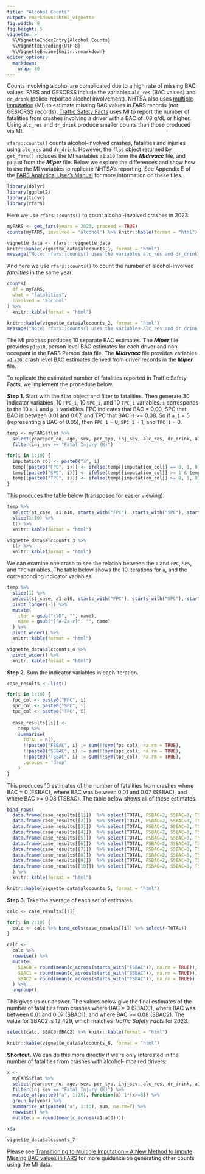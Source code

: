 ---
title: "Alcohol Counts"
output: rmarkdown::html_vignette
fig.width: 8
fig.height: 5
vignette: >
  %\VignetteIndexEntry{Alcohol Counts}
  %\VignetteEncoding{UTF-8}
  %\VignetteEngine{knitr::rmarkdown}
editor_options: 
  markdown: 
    wrap: 80
---

Counts involving alcohol are complicated due to a high rate of missing BAC
values. FARS and GESCRSS include the variables `alc_res` (BAC values) and
`dr_drink` (police-reported alcohol involvement). NHTSA also uses [multiple
imputation](https://crashstats.nhtsa.dot.gov/Api/Public/ViewPublication/809403)
(MI) to estimate missing BAC values in FARS records (*not* GES/CRSS records).
[Traffic Safety
Facts](https://crashstats.nhtsa.dot.gov/Api/Public/ViewPublication/813713) uses
MI to report the number of fatalities from crashes involving a driver with a BAC
of .08 g/dL or higher. Using `alc_res` and `dr_drink` produce smaller counts
than those produced via MI.

`rfars::counts()` counts alcohol-involved crashes, fatalities and injuries using
`alc_res` and `dr_drink`. However, the `flat` object returned by `get_fars()`
includes the MI variables `a1`:`a10` from the ***Midrvacc*** file, and
`p1`:`p10` from the ***Miper*** file. Below we explore the differences and show
how to use the MI variables to replicate NHTSA's reporting. See Appendix E of
the [FARS Analytical User's
Manual](https://crashstats.nhtsa.dot.gov/Api/Public/ViewPublication/813706) for
more information on these files.

```{r, message=F}
library(dplyr)
library(ggplot2)
library(tidyr)
library(rfars)
```

Here we use `rfars::counts()` to count alcohol-involved crashes in 2023:

```{r, results='asis', eval=FALSE}
myFARS <- get_fars(years = 2023, proceed = TRUE)
counts(myFARS, involved = 'alcohol') %>% knitr::kable(format = "html")
```


```{r, results='asis', echo=F}
vignette_data <- rfars:::vignette_data
knitr::kable(vignette_data$alccounts_1, format = "html")
message("Note: rfars::counts() uses the variables alc_res and dr_drink to determine alcohol involvement. NHTSA reports counts using multiple imputation to estimate missing BAC values. See vignette('Alcohol Counts', package = 'rfars') for more information.")
```

And here we use `rfars::counts()` to count the number of alcohol-involved
*fatalities* in the same year:

```{r, results='asis', eval=F}
counts(
  df = myFARS, 
  what = "fatalities",
  involved = 'alcohol'
) %>%
  knitr::kable(format = "html")
```

```{r, results='asis', echo=F}
knitr::kable(vignette_data$alccounts_2, format = "html")
message("Note: rfars::counts() uses the variables alc_res and dr_drink to determine alcohol involvement. NHTSA reports counts using multiple imputation to estimate missing BAC values. See vignette('Alcohol Counts', package = 'rfars') for more information.")
```

The MI process produces 10 separate BAC estimates. The ***Miper*** file provides
`p1`:`p10`, person level BAC estimates for each driver and non-occupant in the
FARS Person data file. The ***Midrvacc*** file provides variables `a1`:`a10`,
crash level BAC estimates derived from driver records in the ***Miper*** file.

To replicate the estimated number of fatalities reported in Traffic Safety
Facts, we implement the procedure below.

**Step 1.** Start with the `flat` object and filter to fatalities. Then generate
30 indicator variables, 10 `FPC_i`, 10 `SPC_i`, and 10 `TPC_i` variables. `i`
corresponds to the 10 `a_i` and `p_i` variables. FPC indicates that BAC = 0.00,
SPC that BAC is between 0.01 and 0.07, and TPC that BAC is \>= 0.08. So if `a_1`
= 5 (representing a BAC of 0.05), then `FPC_1` = 0, `SPC_1` = 1, and `TPC_1` =
0.

```{r, eval=F}
temp <- myFARS$flat %>% 
  select(year:per_no, age, sex, per_typ, inj_sev, alc_res, dr_drink, a1:a10) %>%
  filter(inj_sev == "Fatal Injury (K)")

for(i in 1:10) {
  imputation_col <- paste0("a", i)
  temp[[paste0("FPC", i)]] <- ifelse(temp[[imputation_col]] == 0, 1, 0)  # BAC = 0.00
  temp[[paste0("SPC", i)]] <- ifelse(temp[[imputation_col]] >= 1 & temp[[imputation_col]] <= 7, 1, 0)  # BAC = 0.01-0.07
  temp[[paste0("TPC", i)]] <- ifelse(temp[[imputation_col]] >= 8, 1, 0)  # BAC = 0.08+
}
```

This produces the table below (transposed for easier viewing).

```{r, results='asis', eval=F}
temp %>% 
  select(st_case, a1:a10, starts_with("FPC"), starts_with("SPC"), starts_with("TPC")) %>% 
  slice(1:10) %>% 
  t() %>%
  knitr::kable(format = "html")
```

```{r, results='asis', echo=F}
vignette_data$alccounts_3 %>% 
  t() %>%
  knitr::kable(format = "html")
```



We can examine one crash to see the relation between the `a` and `FPC`, `SPS`,
and `TPC` variables. The table below shows the 10 iterations for `a`, and the
corresponding indicator variables.

```{r, results='asis', eval=F}
temp %>% 
  slice(1) %>% 
  select(st_case, a1:a10, starts_with("FPC"), starts_with("SPC"), starts_with("TPC")) %>%
  pivot_longer(-1) %>%
  mutate(
    iter = gsub("\\D", "", name),
    name = gsub("[^A-Za-z]", "", name)
  ) %>%
  pivot_wider() %>%
  knitr::kable(format = "html")
```

```{r, results='asis', echo=F}
vignette_data$alccounts_4 %>%
  pivot_wider() %>%
  knitr::kable(format = "html")
```

**Step 2.** Sum the indicator variables in each iteration.

```{r, eval=F}
case_results <- list()

for(i in 1:10) {
  fpc_col <- paste0("FPC", i)
  spc_col <- paste0("SPC", i)
  tpc_col <- paste0("TPC", i)
  
  case_results[[i]] <-
    temp %>%
    summarise(
      TOTAL = n(),
      !!paste0("FSBAC", i) := sum(!!sym(fpc_col), na.rm = TRUE),
      !!paste0("SSBAC", i) := sum(!!sym(spc_col), na.rm = TRUE),
      !!paste0("TSBAC", i) := sum(!!sym(tpc_col), na.rm = TRUE),
      .groups = 'drop'
    )
}
```

This produces 10 estimates of the number of fatalities from crashes where BAC =
0 (FSBAC), where BAC was between 0.01 and 0.07 (SSBAC), and where BAC \>= 0.08
(TSBAC). The table below shows all of these estimates.

```{r, results='asis', eval=F}
bind_rows(
  data.frame(case_results[[1]])  %>% select(TOTAL, FSBAC=2, SSBAC=3, TSBAC=4) %>% mutate(iter=1),
  data.frame(case_results[[2]])  %>% select(TOTAL, FSBAC=2, SSBAC=3, TSBAC=4) %>% mutate(iter=2),
  data.frame(case_results[[3]])  %>% select(TOTAL, FSBAC=2, SSBAC=3, TSBAC=4) %>% mutate(iter=3),
  data.frame(case_results[[4]])  %>% select(TOTAL, FSBAC=2, SSBAC=3, TSBAC=4) %>% mutate(iter=4),
  data.frame(case_results[[5]])  %>% select(TOTAL, FSBAC=2, SSBAC=3, TSBAC=4) %>% mutate(iter=5),
  data.frame(case_results[[6]])  %>% select(TOTAL, FSBAC=2, SSBAC=3, TSBAC=4) %>% mutate(iter=6),
  data.frame(case_results[[7]])  %>% select(TOTAL, FSBAC=2, SSBAC=3, TSBAC=4) %>% mutate(iter=7),
  data.frame(case_results[[8]])  %>% select(TOTAL, FSBAC=2, SSBAC=3, TSBAC=4) %>% mutate(iter=8),
  data.frame(case_results[[9]])  %>% select(TOTAL, FSBAC=2, SSBAC=3, TSBAC=4) %>% mutate(iter=9),
  data.frame(case_results[[10]]) %>% select(TOTAL, FSBAC=2, SSBAC=3, TSBAC=4) %>% mutate(iter=10)
  ) %>%
  knitr::kable(format = "html")
```

```{r, results='asis', echo=F}
knitr::kable(vignette_data$alccounts_5, format = "html")
```

**Step 3.** Take the average of each set of estimates.

```{r, eval=F}
calc <- case_results[[1]]

for(i in 2:10) {
  calc <- calc %>% bind_cols(case_results[[i]] %>% select(-TOTAL))
}

calc <-
  calc %>%
  rowwise() %>%
  mutate(
    SBAC0 = round(mean(c_across(starts_with("FSBAC")), na.rm = TRUE)), # BAC 0.00
    SBAC1 = round(mean(c_across(starts_with("SSBAC")), na.rm = TRUE)), # BAC 0.01-0.07
    SBAC2 = round(mean(c_across(starts_with("TSBAC")), na.rm = TRUE))  # BAC 0.08+
  ) %>%
  ungroup()
```

This gives us our answer. The values below give the final estimates of the
number of fatalities from crashes where BAC = 0 (SBAC0), where BAC was between
0.01 and 0.07 (SBAC1), and where BAC \>= 0.08 (SBAC2). The value for SBAC2 is
12,429, which matches *Traffic Safety Facts* for 2023.

```{r, results='asis', eval=F}
select(calc, SBAC0:SBAC2) %>% knitr::kable(format = "html")
```


```{r, results='asis', echo=F}
knitr::kable(vignette_data$alccounts_6, format = "html")
```

**Shortcut.** We can do this more directly if we're only interested in the
number of fatalities from crashes with alcohol-impaired drivers:

```{r, eval=F}
x <-
  myFARS$flat %>% 
  select(year:per_no, age, sex, per_typ, inj_sev, alc_res, dr_drink, a1:a10) %>%
  filter(inj_sev == "Fatal Injury (K)") %>%
  mutate_at(paste0("a", 1:10), function(x) 1*(x>=8)) %>%
  group_by(year) %>%
  summarize_at(paste0("a", 1:10), sum, na.rm=T) %>%
  rowwise() %>%
  mutate(a = round(mean(c_across(a1:a10)))) 

x$a
```

```{r, echo=F}
vignette_data$alccounts_7
```


Please see [Transitioning to Multiple Imputation – A New Method to Impute
Missing BAC values in
FARS](https://crashstats.nhtsa.dot.gov/Api/Public/ViewPublication/809403) for
more guidance on generating other counts using the MI data.
